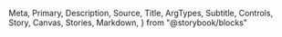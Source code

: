   Meta,
  Primary,
  Description,
  Source,
  Title,
  ArgTypes,
  Subtitle,
  Controls,
  Story,
  Canvas,
  Stories,
  Markdown,
} from "@storybook/blocks"

<Meta of={TimeInput} />

<Title />

<Description of={TimeInput} />

```tsx
import { TimeInput } from "@einride/ui"
```

## Basic

<Description of={TimeInput.Basic} />

<Canvas of={TimeInput.Basic} />

<Controls of={TimeInput.Basic} />

## Without label

<Description of={TimeInput.WithoutLabel} />

<Canvas of={TimeInput.WithoutLabel} />

<Controls of={TimeInput.WithoutLabel} include={["aria-label"]} />

## Range

<Description of={TimeInput.Range} />

<Canvas of={TimeInput.Range} sourceState="hidden" />

## Message

<Description of={TimeInput.Message} />

<Canvas of={TimeInput.Message} />

<Controls of={TimeInput.Message} include={["message"]} />

## Status message

<Description of={TimeInput.SuccessMessage} />

<Canvas of={TimeInput.SuccessMessage} />

<Controls of={TimeInput.SuccessMessage} include={["message", "status"]} />

## Accessibility

A descriptive `label` or `aria-label` is required to make sure the input has an accessible name.

Prefer a visible label when possible.
